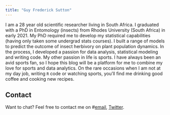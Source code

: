---
title: "Guy Frederick Sutton"
---

I am a 28 year old scientific researcher living in South Africa. I graduated with a PhD in Entomology (insects) from Rhodes University (South Africa) in early 2021. My PhD required me to develop my statistical capabilities (having only taken some undergrad stats courses). I built a range of models to predict the outcome of insect herbivory on plant population dynamics. In the process, I developed a passion for data analysis, statistical modeling and writing code. My other passion in life is sports. I have always been an avid sports fan, so I hope this blog will be a platform for me to combine my love for sports and data analytics. On the rare occasions when I am not at my day job, writing `R` code or watching sports, you'll find me drinking good coffee and cooking new recipes. 

## Contact

Want to chat? Feel free to contact me on #[email](mailto:guysutton41@gmail.com), [Twitter](https://twitter.com/Guy_F_Sutton). 